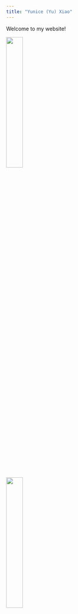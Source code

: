 ```yaml
---
title: "Yunice (Yu) Xiao"
---
```


Welcome to my website!

![](images/YuniceXiao.jpeg){width=30%}


![](images/Java.jpeg){width=30%}